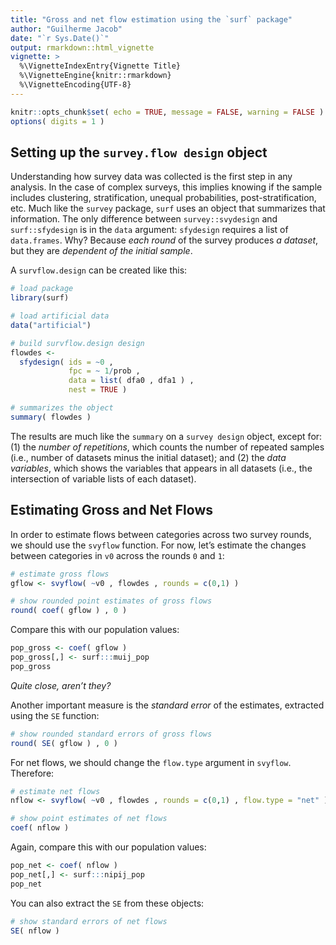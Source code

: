 ```yaml
---
title: "Gross and net flow estimation using the `surf` package"
author: "Guilherme Jacob"
date: "`r Sys.Date()`"
output: rmarkdown::html_vignette
vignette: >
  %\VignetteIndexEntry{Vignette Title}
  %\VignetteEngine{knitr::rmarkdown}
  %\VignetteEncoding{UTF-8}
---
```

```r
knitr::opts_chunk$set( echo = TRUE, message = FALSE, warning = FALSE )
options( digits = 1 )
```

## Setting up the `survey.flow design` object

Understanding how survey data was collected is the first step in any analysis. In the case of complex surveys, this implies knowing if the sample includes clustering, stratification, unequal probabilities, post-stratification, etc. Much like the `survey` package, `surf` uses an object that summarizes that information. The only difference between `survey::svydesign` and `surf::sfydesign` is in the `data` argument: `sfydesign` requires a list of `data.frames`.  Why? Because *each round* of the survey produces *a dataset*, but they are *dependent of the initial sample*. 

A `survflow.design` can be created like this:

```r
# load package
library(surf)

# load artificial data
data("artificial")

# build survflow.design design
flowdes <-
  sfydesign( ids = ~0 ,
             fpc = ~ 1/prob ,
             data = list( dfa0 , dfa1 ) ,
             nest = TRUE )

# summarizes the object
summary( flowdes )
```

The results are much like the `summary` on a `survey design` object, except for: (1) the *number of repetitions*, which counts the number of repeated samples (i.e., number of datasets minus the initial dataset); and (2) the *data variables*, which shows the variables that appears in all datasets (i.e., the intersection of variable lists of each dataset).

## Estimating Gross and Net Flows

In order to estimate flows between categories across two survey rounds, we should use the `svyflow` function. For now, let's estimate the changes between categories in `v0` across the rounds `0` and `1`:

```r
# estimate gross flows
gflow <- svyflow( ~v0 , flowdes , rounds = c(0,1) )

# show rounded point estimates of gross flows
round( coef( gflow ) , 0 )
```

Compare this with our population values:
```r
pop_gross <- coef( gflow )
pop_gross[,] <- surf:::muij_pop
pop_gross
```

*Quite close, aren't they?*

Another important measure is the *standard error* of the estimates, extracted using the `SE` function:
```r
# show rounded standard errors of gross flows
round( SE( gflow ) , 0 )
```

For net flows, we should change the `flow.type` argument in `svyflow`. Therefore:

```r
# estimate net flows
nflow <- svyflow( ~v0 , flowdes , rounds = c(0,1) , flow.type = "net" )

# show point estimates of net flows
coef( nflow )
```

Again, compare this with our population values:
```r
pop_net <- coef( nflow )
pop_net[,] <- surf:::nipij_pop
pop_net
```

You can also extract the `SE` from these objects:
```r
# show standard errors of net flows
SE( nflow )
```
